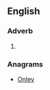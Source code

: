 ==English==

===Adverb===
{{head|en|adverb}}

# {{obsolete spelling of|only|lang=en}}

===Anagrams===
* [[Onley#English|Onley]]